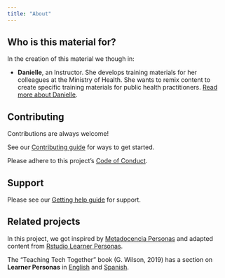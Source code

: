 ```yaml
---
title: "About"
---
```


## Who is this material for?

In the creation of this material we though in:

- __Danielle__, an Instructor. She develops training materials for her colleagues at the Ministry of Health. She wants to remix content to create specific training materials for public health practitioners. [Read more about Danielle](danielle-entretrainer.qmd).

## Contributing

Contributions are always welcome!

See our [Contributing guide](https://github.com/epiverse-trace/personas/blob/master/.github/CONTRIBUTING.md) for ways to get started.

Please adhere to this project's [Code of Conduct](https://github.com/epiverse-trace/.github/blob/main/CODE_OF_CONDUCT.md).

## Support

Please see our [Getting help guide](https://github.com/epiverse-trace/personas/blob/master/.github/SUPPORT.md) for support.

## Related projects

In this project, we got inspired by [Metadocencia Personas](https://www.metadocencia.org/personas/) and adapted content from [Rstudio Learner Personas](https://rstudio-education.github.io/learner-personas/).

The "Teaching Tech Together" book (G. Wilson, 2019) has a section on **Learner Personas** in [English](http://teachtogether.tech/en/index.html#s:process-personas) and [Spanish](http://teachtogether.tech/es/index.html#s:process-personas).
